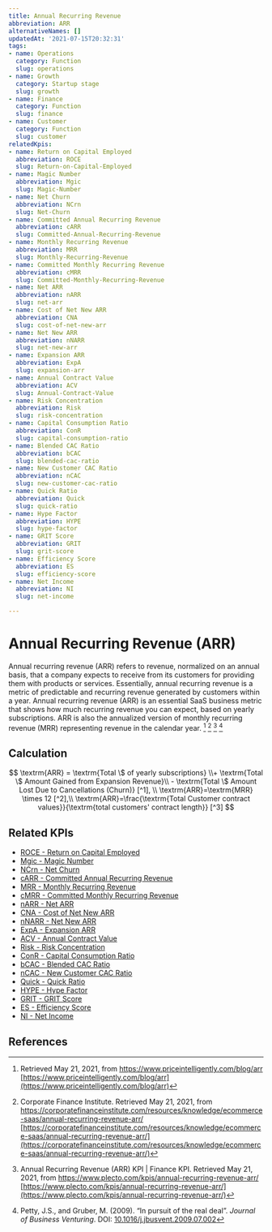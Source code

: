 ```yaml
---
title: Annual Recurring Revenue
abbreviation: ARR
alternativeNames: []
updatedAt: '2021-07-15T20:32:31'
tags:
- name: Operations
  category: Function
  slug: operations
- name: Growth
  category: Startup stage
  slug: growth
- name: Finance
  category: Function
  slug: finance
- name: Customer
  category: Function
  slug: customer
relatedKpis:
- name: Return on Capital Employed
  abbreviation: ROCE
  slug: Return-on-Capital-Employed
- name: Magic Number
  abbreviation: Mgic
  slug: Magic-Number
- name: Net Churn
  abbreviation: NCrn
  slug: Net-Churn
- name: Committed Annual Recurring Revenue
  abbreviation: cARR
  slug: Committed-Annual-Recurring-Revenue
- name: Monthly Recurring Revenue
  abbreviation: MRR
  slug: Monthly-Recurring-Revenue
- name: Committed Monthly Recurring Revenue
  abbreviation: cMRR
  slug: Committed-Monthly-Recurring-Revenue
- name: Net ARR
  abbreviation: nARR
  slug: net-arr
- name: Cost of Net New ARR
  abbreviation: CNA
  slug: cost-of-net-new-arr
- name: Net New ARR
  abbreviation: nNARR
  slug: net-new-arr
- name: Expansion ARR
  abbreviation: ExpA
  slug: expansion-arr
- name: Annual Contract Value
  abbreviation: ACV
  slug: Annual-Contract-Value
- name: Risk Concentration
  abbreviation: Risk
  slug: risk-concentration
- name: Capital Consumption Ratio
  abbreviation: ConR
  slug: capital-consumption-ratio
- name: Blended CAC Ratio
  abbreviation: bCAC
  slug: blended-cac-ratio
- name: New Customer CAC Ratio
  abbreviation: nCAC
  slug: new-customer-cac-ratio
- name: Quick Ratio
  abbreviation: Quick
  slug: quick-ratio
- name: Hype Factor
  abbreviation: HYPE
  slug: hype-factor
- name: GRIT Score
  abbreviation: GRIT
  slug: grit-score
- name: Efficiency Score
  abbreviation: ES
  slug: efficiency-score
- name: Net Income
  abbreviation: NI
  slug: net-income

---
```


# Annual Recurring Revenue (ARR)

Annual recurring revenue (ARR) refers to revenue, normalized on an annual basis, that a company expects to receive from its customers for providing them with products or services. Essentially, annual recurring revenue is a metric of predictable and recurring revenue generated by customers within a year. Annual recurring revenue (ARR) is an essential SaaS business metric that shows how much recurring revenue you can expect, based on yearly subscriptions. ARR is also the annualized version of monthly recurring revenue (MRR) representing revenue in the calendar year. [^1] [^2] [^3] [^4]

## Calculation

$$
\textrm{ARR} = \textrm{Total \$ of yearly subscriptions} \\+ \textrm{Total \$ Amount Gained from Expansion Revenue}\\ - \textrm{Total \$ Amount Lost Due to Cancellations (Churn)} [^1], \\
\textrm{ARR}=\textrm{MRR} \times 12 [^2],\\ 
\textrm{ARR}=\frac{\textrm{Total Customer contract values}}{\textrm{total customers' contract length}} [^3]
$$



## Related KPIs

- [ROCE - Return on Capital Employed](/en/kpis/Return-on-Capital-Employed)
- [Mgic - Magic Number](/en/kpis/Magic-Number)
- [NCrn - Net Churn](/en/kpis/Net-Churn)
- [cARR - Committed Annual Recurring Revenue](/en/kpis/Committed-Annual-Recurring-Revenue)
- [MRR - Monthly Recurring Revenue](/en/kpis/Monthly-Recurring-Revenue)
- [cMRR - Committed Monthly Recurring Revenue](/en/kpis/Committed-Monthly-Recurring-Revenue)
- [nARR - Net ARR](/en/kpis/net-arr)
- [CNA - Cost of Net New ARR](/en/kpis/cost-of-net-new-arr)
- [nNARR - Net New ARR](/en/kpis/net-new-arr)
- [ExpA - Expansion ARR](/en/kpis/expansion-arr)
- [ACV - Annual Contract Value](/en/kpis/Annual-Contract-Value)
- [Risk - Risk Concentration](/en/kpis/risk-concentration)
- [ConR - Capital Consumption Ratio](/en/kpis/capital-consumption-ratio)
- [bCAC - Blended CAC Ratio](/en/kpis/blended-cac-ratio)
- [nCAC - New Customer CAC Ratio](/en/kpis/new-customer-cac-ratio)
- [Quick - Quick Ratio](/en/kpis/quick-ratio)
- [HYPE - Hype Factor](/en/kpis/hype-factor)
- [GRIT - GRIT Score](/en/kpis/grit-score)
- [ES - Efficiency Score](/en/kpis/efficiency-score)
- [NI - Net Income](/en/kpis/net-income)

## References

[^1]:   Retrieved May 21, 2021, from https://www.priceintelligently.com/blog/arr [https://www.priceintelligently.com/blog/arr](https://www.priceintelligently.com/blog/arr)
[^2]:  Corporate Finance Institute. Retrieved May 21, 2021, from https://corporatefinanceinstitute.com/resources/knowledge/ecommerce-saas/annual-recurring-revenue-arr/ [https://corporatefinanceinstitute.com/resources/knowledge/ecommerce-saas/annual-recurring-revenue-arr/](https://corporatefinanceinstitute.com/resources/knowledge/ecommerce-saas/annual-recurring-revenue-arr/)
[^3]:  Annual Recurring Revenue (ARR) KPI | Finance KPI. Retrieved May 21, 2021, from https://www.plecto.com/kpis/annual-recurring-revenue-arr/ [https://www.plecto.com/kpis/annual-recurring-revenue-arr/](https://www.plecto.com/kpis/annual-recurring-revenue-arr/)
[^4]: Petty, J.S., and Gruber, M. (2009). “In pursuit of the real deal”. *Journal of Business Venturing*. DOI: [10.1016/j.jbusvent.2009.07.002](https://doi.org/10.1016/j.jbusvent.2009.07.002)
[^5]:   Retrieved May 21, 2021, from https://www.priceintelligently.com/blog/arr [https://www.priceintelligently.com/blog/arr](https://www.priceintelligently.com/blog/arr)
[^6]:   Retrieved May 21, 2021, from https://www.priceintelligently.com/blog/arr [https://www.priceintelligently.com/blog/arr](https://www.priceintelligently.com/blog/arr)
[^7]:  Corporate Finance Institute. Retrieved May 21, 2021, from https://corporatefinanceinstitute.com/resources/knowledge/ecommerce-saas/annual-recurring-revenue-arr/ [https://corporatefinanceinstitute.com/resources/knowledge/ecommerce-saas/annual-recurring-revenue-arr/](https://corporatefinanceinstitute.com/resources/knowledge/ecommerce-saas/annual-recurring-revenue-arr/)
